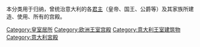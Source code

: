 本分类用于归纳，曾统治意大利的各[[君主|君主]]（皇帝、国王、公爵等）及其家族所建造、使用、所有的宫殿。

[[Category:皇室居所|Category:皇室居所]]
[[Category:欧洲王室宫殿|Category:欧洲王室宫殿]]
[[Category:意大利王室建筑物|Category:意大利王室建筑物]]
[[Category:意大利宮殿|Category:意大利宮殿]]